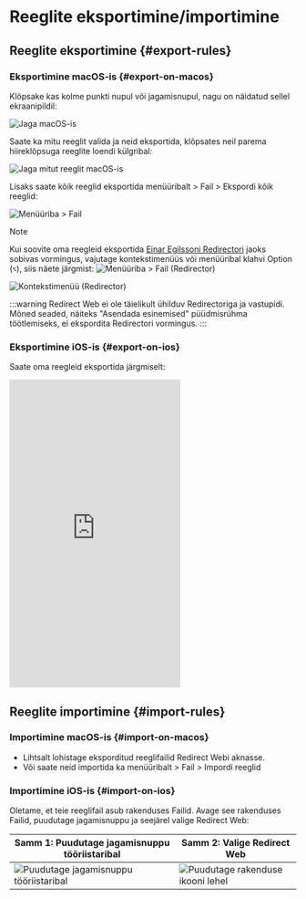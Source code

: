 # Reeglite eksportimine/importimine

## Reeglite eksportimine {#export-rules}

### Eksportimine macOS-is {#export-on-macos}

Klõpsake kas kolme punkti nupul või jagamisnupul, nagu on näidatud sellel ekraanipildil:

![Jaga macOS-is](/img/share-on-macos.png)

Saate ka mitu reeglit valida ja neid eksportida, klõpsates neil parema hiireklõpsuga reeglite loendi külgribal:

![Jaga mitut reeglit macOS-is](/img/multiselect-on-macos.png)

Lisaks saate kõik reeglid eksportida menüüribalt > Fail > Ekspordi kõik reeglid:

![Menüüriba > Fail](/img/menubar-file.png)

> [!NOTE]
> Kui soovite oma reegleid eksportida [Einar Egilssoni Redirectori](https://einaregilsson.com/redirector/) jaoks sobivas vormingus, vajutage kontekstimenüüs või menüüribal klahvi Option (`⌥`), siis näete järgmist:
> ![Menüüriba > Fail (Redirector)](/img/menubar-file-redirector.png)
>
> ![Kontekstimenüü (Redirector)](/img/context-menu-redirector.png)
>
> :::warning
> Redirect Web ei ole täielikult ühilduv Redirectoriga ja vastupidi. Mõned seaded, näiteks "Asendada esinemised" püüdmisrühma töötlemiseks, ei ekspordita Redirectori vormingus.
> :::

### Eksportimine iOS-is {#export-on-ios}

Saate oma reegleid eksportida järgmiselt:

<iframe height="540" src="https://www.youtube.com/embed/uQ6-SLEMlT4" title="iOS-i demo video reeglite eksportimiseks (YouTube)" frameborder="0" allow="accelerometer; autoplay; clipboard-write; encrypted-media; gyroscope; picture-in-picture; web-share" allowfullscreen></iframe>

## Reeglite importimine {#import-rules}

### Importimine macOS-is {#import-on-macos}

- Lihtsalt lohistage eksporditud reeglifailid Redirect Webi aknasse.
- Või saate neid importida ka menüüribalt > Fail > Impordi reeglid

### Importimine iOS-is {#import-on-ios}

Oletame, et teie reeglifail asub rakenduses Failid. Avage see rakenduses Failid, puudutage jagamisnuppu ja seejärel valige Redirect Web:

| Samm 1: Puudutage jagamisnuppu tööriistaribal | Samm 2: Valige Redirect Web |
| ------------------------------------------------------------------------- | ------------------------------------------------------------------- |
| ![Puudutage jagamisnuppu tööriistaribal](/img/files-share-ios.png) | ![Puudutage rakenduse ikooni lehel](/img/share-sheet-ios.png) |